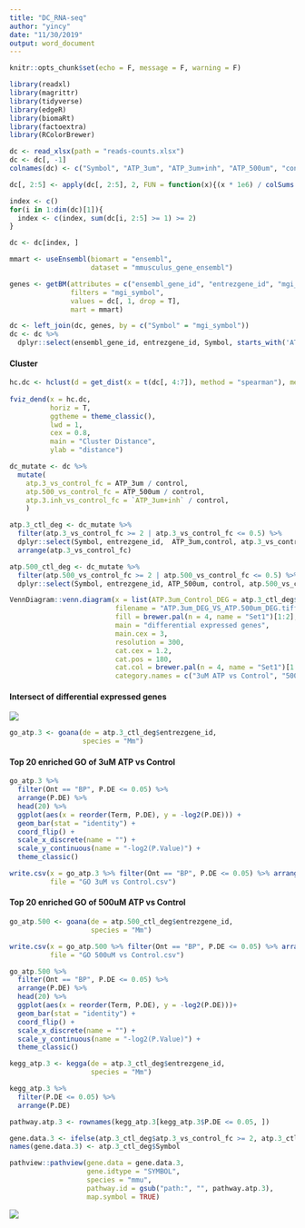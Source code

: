 ```yaml
---
title: "DC_RNA-seq"
author: "yincy"
date: "11/30/2019"
output: word_document
---
```


```r
knitr::opts_chunk$set(echo = F, message = F, warning = F)
```


```r
library(readxl)
library(magrittr)
library(tidyverse)
library(edgeR)
library(biomaRt)
library(factoextra)
library(RColorBrewer)
```


```r
dc <- read_xlsx(path = "reads-counts.xlsx")
dc <- dc[, -1]
colnames(dc) <- c("Symbol", "ATP_3um", "ATP_3um+inh", "ATP_500um", "control")
```


```r
dc[, 2:5] <- apply(dc[, 2:5], 2, FUN = function(x){(x * 1e6) / colSums(dc[, -1])})

index <- c()
for(i in 1:dim(dc)[1]){
  index <- c(index, sum(dc[i, 2:5] >= 1) >= 2)
}
```


```r
dc <- dc[index, ]
```


```r
mmart <- useEnsembl(biomart = "ensembl", 
                    dataset = "mmusculus_gene_ensembl")
```


```r
genes <- getBM(attributes = c("ensembl_gene_id", "entrezgene_id", "mgi_symbol"),
               filters = "mgi_symbol",
               values = dc[, 1, drop = T],
               mart = mmart)
```


```r
dc <- left_join(dc, genes, by = c("Symbol" = "mgi_symbol"))
dc <- dc %>% 
  dplyr::select(ensembl_gene_id, entrezgene_id, Symbol, starts_with('ATP'), control)
```


#### Cluster   
```r
hc.dc <- hclust(d = get_dist(x = t(dc[, 4:7]), method = "spearman"), method = "ward.D2")
  
fviz_dend(x = hc.dc,
          horiz = T,
          ggtheme = theme_classic(),
          lwd = 1,
          cex = 0.8,
          main = "Cluster Distance",
          ylab = "distance")
```


  
```r
dc_mutate <- dc %>% 
  mutate(
    atp.3_vs_control_fc = ATP_3um / control,
    atp.500_vs_control_fc = ATP_500um / control,
    atp.3.inh_vs_control_fc = `ATP_3um+inh` / control,
    )
```


```r
atp.3_ctl_deg <- dc_mutate %>% 
  filter(atp.3_vs_control_fc >= 2 | atp.3_vs_control_fc <= 0.5) %>% 
  dplyr::select(Symbol, entrezgene_id,  ATP_3um,control, atp.3_vs_control_fc) %>% 
  arrange(atp.3_vs_control_fc)
```


```r
atp.500_ctl_deg <- dc_mutate %>% 
  filter(atp.500_vs_control_fc >= 2 | atp.500_vs_control_fc <= 0.5) %>% 
  dplyr::select(Symbol, entrezgene_id, ATP_500um, control, atp.500_vs_control_fc)
```


```r
VennDiagram::venn.diagram(x = list(ATP.3um_Control_DEG = atp.3_ctl_deg$Symbol, ATP.500_Control_DEG = atp.500_ctl_deg$Symbol),
                          filename = "ATP.3um_DEG_VS_ATP.500um_DEG.tiff",
                          fill = brewer.pal(n = 4, name = "Set1")[1:2],
                          main = "differential expressed genes",
                          main.cex = 3,
                          resolution = 300,
                          cat.cex = 1.2,
                          cat.pos = 180, 
                          cat.col = brewer.pal(n = 4, name = "Set1")[1:2],
                          category.names = c("3uM ATP vs Control", "500uM ATP vs Control"))
```

#### Intersect of differential expressed genes  
![](./ATP.3um_DEG_VS_ATP.500um_DEG.tiff)


```r
go_atp.3 <- goana(de = atp.3_ctl_deg$entrezgene_id,
                  species = "Mm")
```

#### Top 20 enriched GO of 3uM ATP vs Control  
```r
go_atp.3 %>% 
  filter(Ont == "BP", P.DE <= 0.05) %>% 
  arrange(P.DE) %>% 
  head(20) %>% 
  ggplot(aes(x = reorder(Term, P.DE), y = -log2(P.DE))) +
  geom_bar(stat = "identity") +
  coord_flip() +
  scale_x_discrete(name = "") +
  scale_y_continuous(name = "-log2(P.Value)") +
  theme_classic() 
```

```r
write.csv(x = go_atp.3 %>% filter(Ont == "BP", P.DE <= 0.05) %>% arrange(P.DE),
          file = "GO 3uM vs Control.csv")
```


#### Top 20 enriched GO of 500uM ATP vs Control  
```r
go_atp.500 <- goana(de = atp.500_ctl_deg$entrezgene_id, 
                    species = "Mm")
```

```r
write.csv(x = go_atp.500 %>% filter(Ont == "BP", P.DE <= 0.05) %>% arrange(P.DE),
          file = "GO 500uM vs Control.csv")
```



```r
go_atp.500 %>% 
  filter(Ont == "BP", P.DE <= 0.05) %>% 
  arrange(P.DE) %>% 
  head(20) %>% 
  ggplot(aes(x = reorder(Term, P.DE), y = -log2(P.DE)))+
  geom_bar(stat = "identity") +
  coord_flip() +
  scale_x_discrete(name = "") +
  scale_y_continuous(name = "-log2(P.Value)") +
  theme_classic()
```



```r
kegg_atp.3 <- kegga(de = atp.3_ctl_deg$entrezgene_id,
                    species = "Mm")
```

```r
kegg_atp.3 %>% 
  filter(P.DE <= 0.05) %>% 
  arrange(P.DE)
```

```r
pathway.atp.3 <- rownames(kegg_atp.3[kegg_atp.3$P.DE <= 0.05, ])
```


```r
gene.data.3 <- ifelse(atp.3_ctl_deg$atp.3_vs_control_fc >= 2, atp.3_ctl_deg$atp.3_vs_control_fc, -atp.3_ctl_deg$atp.3_vs_control_fc)
names(gene.data.3) <- atp.3_ctl_deg$Symbol
```


```r
pathview::pathview(gene.data = gene.data.3, 
                   gene.idtype = "SYMBOL",
                   species = "mmu",
                   pathway.id = gsub("path:", "", pathway.atp.3),
                   map.symbol = TRUE)
```

![](./mmu00982.pathview.png)


```r

```





